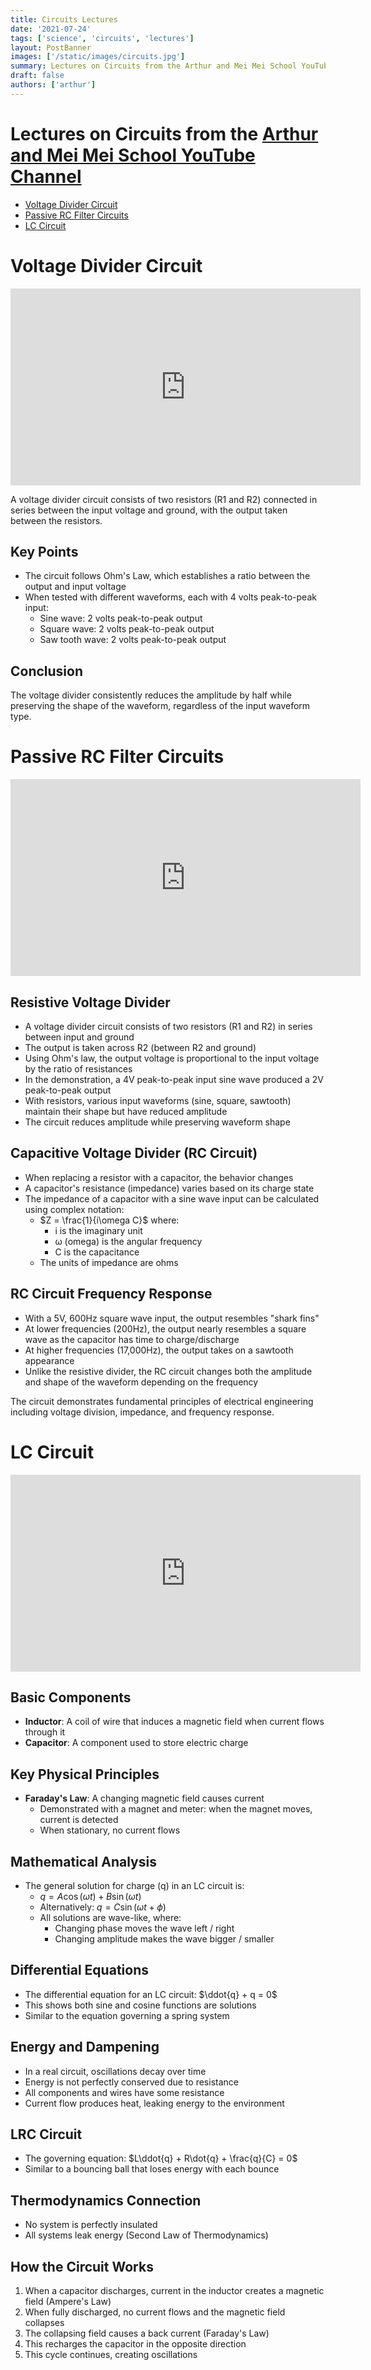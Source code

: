 ```yaml
---
title: Circuits Lectures
date: '2021-07-24'
tags: ['science', 'circuits', 'lectures']
layout: PostBanner
images: ['/static/images/circuits.jpg']
summary: Lectures on Circuits from the Arthur and Mei Mei School YouTube Channel
draft: false
authors: ['arthur']
---
```


# Lectures on Circuits from the [Arthur and Mei Mei School YouTube Channel](https://www.youtube.com/channel/UCsG2_wYtteZ3iEx0POkHSWQ)

- [Voltage Divider Circuit](https://www.youtube.com/watch?v=87SxO-NP0XU)
- [Passive RC Filter Circuits](https://www.youtube.com/watch?v=zHpEoPHfMhY)
- [LC Circuit](https://www.youtube.com/watch?v=OF3AUQ2tOfk)

# Voltage Divider Circuit

<iframe
  width="560"
  height="315"
  src="https://www.youtube.com/embed/87SxO-NP0XU?si=xh8IggZRaCKFqdMM"
  title="YouTube video player"
  frameBorder="0"
  allow="accelerometer; autoplay; clipboard-write; encrypted-media; gyroscope; picture-in-picture; web-share"
  referrerPolicy="strict-origin-when-cross-origin"
  allowFullScreen
></iframe>

A voltage divider circuit consists of two resistors (R1 and R2) connected in series between the input voltage and ground, with the output taken between the resistors.

## Key Points

- The circuit follows Ohm's Law, which establishes a ratio between the output and input voltage
- When tested with different waveforms, each with 4 volts peak-to-peak input:
  - Sine wave: 2 volts peak-to-peak output
  - Square wave: 2 volts peak-to-peak output
  - Saw tooth wave: 2 volts peak-to-peak output

## Conclusion

The voltage divider consistently reduces the amplitude by half while preserving the shape of the waveform, regardless of the input waveform type.

# Passive RC Filter Circuits

<iframe
  width="560"
  height="315"
  src="https://www.youtube.com/embed/zHpEoPHfMhY?si=wvaNM0okkv8-_zxY"
  title="YouTube video player"
  frameBorder="0"
  allow="accelerometer; autoplay; clipboard-write; encrypted-media; gyroscope; picture-in-picture; web-share"
  referrerPolicy="strict-origin-when-cross-origin"
  allowFullScreen
></iframe>

## Resistive Voltage Divider

- A voltage divider circuit consists of two resistors (R1 and R2) in series between input and ground
- The output is taken across R2 (between R2 and ground)
- Using Ohm's law, the output voltage is proportional to the input voltage by the ratio of resistances
- In the demonstration, a 4V peak-to-peak input sine wave produced a 2V peak-to-peak output
- With resistors, various input waveforms (sine, square, sawtooth) maintain their shape but have reduced amplitude
- The circuit reduces amplitude while preserving waveform shape

## Capacitive Voltage Divider (RC Circuit)

- When replacing a resistor with a capacitor, the behavior changes
- A capacitor's resistance (impedance) varies based on its charge state
- The impedance of a capacitor with a sine wave input can be calculated using complex notation:
  - $Z = \frac{1}{i\omega C}$ where:
    - i is the imaginary unit
    - ω (omega) is the angular frequency
    - C is the capacitance
  - The units of impedance are ohms

## RC Circuit Frequency Response

- With a 5V, 600Hz square wave input, the output resembles "shark fins"
- At lower frequencies (200Hz), the output nearly resembles a square wave as the capacitor has time to charge/discharge
- At higher frequencies (17,000Hz), the output takes on a sawtooth appearance
- Unlike the resistive divider, the RC circuit changes both the amplitude and shape of the waveform depending on the frequency

The circuit demonstrates fundamental principles of electrical engineering including voltage division, impedance, and frequency response.

# LC Circuit

<iframe
  width="560"
  height="315"
  src="https://www.youtube.com/embed/OF3AUQ2tOfk?si=xK3z3z37goKcJjiX"
  title="YouTube video player"
  frameBorder="0"
  allow="accelerometer; autoplay; clipboard-write; encrypted-media; gyroscope; picture-in-picture; web-share"
  referrerPolicy="strict-origin-when-cross-origin"
  allowFullScreen
></iframe>

## Basic Components

- **Inductor**: A coil of wire that induces a magnetic field when current flows through it
- **Capacitor**: A component used to store electric charge

## Key Physical Principles

- **Faraday's Law**: A changing magnetic field causes current
  - Demonstrated with a magnet and meter: when the magnet moves, current is detected
  - When stationary, no current flows

## Mathematical Analysis

- The general solution for charge (q) in an LC circuit is:
  - $q = A\cos(\omega t) + B\sin(\omega t)$
  - Alternatively: $q = C\sin(\omega t + \phi)$
  - All solutions are wave-like, where:
    - Changing phase moves the wave left / right
    - Changing amplitude makes the wave bigger / smaller

## Differential Equations

- The differential equation for an LC circuit: $\ddot{q} + q = 0$
- This shows both sine and cosine functions are solutions
- Similar to the equation governing a spring system

## Energy and Dampening

- In a real circuit, oscillations decay over time
- Energy is not perfectly conserved due to resistance
- All components and wires have some resistance
- Current flow produces heat, leaking energy to the environment

## LRC Circuit

- The governing equation: $L\ddot{q} + R\dot{q} + \frac{q}{C} = 0$
- Similar to a bouncing ball that loses energy with each bounce

## Thermodynamics Connection

- No system is perfectly insulated
- All systems leak energy (Second Law of Thermodynamics)

## How the Circuit Works

1. When a capacitor discharges, current in the inductor creates a magnetic field (Ampere's Law)
2. When fully discharged, no current flows and the magnetic field collapses
3. The collapsing field causes a back current (Faraday's Law)
4. This recharges the capacitor in the opposite direction
5. This cycle continues, creating oscillations
